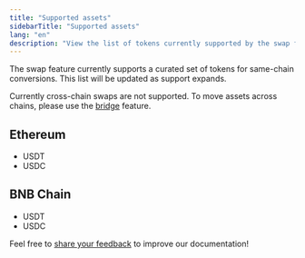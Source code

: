 ```yaml
---
title: "Supported assets"
sidebarTitle: "Supported assets"
lang: "en"
description: "View the list of tokens currently supported by the swap feature."
---
```


The swap feature currently supports a curated set of tokens for same-chain conversions. This list will be updated as support expands.

<Info>Currently cross-chain swaps are not supported. To move assets across chains, please use the [bridge](/en/apps/bridge/introduction) feature.</Info>

## Ethereum
- USDT
- USDC

## BNB Chain
- USDT
- USDC

<Tip>Feel free to [share your feedback](https://forms.zohopublic.com/cobo/form/DocumentFeedbackForm/formperma/QvLOhxJv1_JMsJ-1dleZ8Itb_7rzN-LtgvsDdxosoVI?referrername=manuals) to improve our documentation!</Tip>